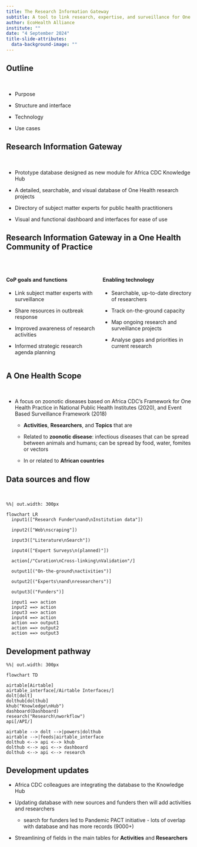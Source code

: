 ```yaml
---
title: The Research Information Gateway
subtitle: A tool to link research, expertise, and surveillance for One Health in Africa
author: EcoHealth Alliance 
institute: ""
date: "4 September 2024"
title-slide-attributes:
  data-background-image: ""
---
```


## Outline

<br/>

* Purpose

* Structure and interface

* Technology

* Use cases

## Research Information Gateway

<br/>

* Prototype database designed as new module for Africa CDC Knowledge Hub

* A detailed, searchable, and visual database of One Health research projects

* Directory of subject matter experts for public health practitioners

* Visual and functional dashboard and interfaces for ease of use

## Research Information Gateway in a One Health Community of Practice

<br/>

:::: {.columns}

::: {.column width="50%"}
#### CoP goals and functions

* Link subject matter experts with surveillance

* Share resources in outbreak response

* Improved awareness of research activities

* Informed strategic research agenda planning

:::

::: {.column width="50%"}
#### Enabling technology

* Searchable, up-to-date directory of researchers

* Track on-the-ground capacity

* Map ongoing research and surveillance projects

* Analyse gaps and priorities in current research

:::

::::

## A One Health Scope

<br/>

* A focus on zoonotic diseases based on Africa CDC’s Framework for One Health Practice in National Public Health Institutes (2020), and Event Based Surveillance Framework (2018)

    - **Activities**, **Researchers**, and **Topics** that are

    - Related to **zoonotic disease**: infectious diseases that can be spread between animals and humans; can be spread by food, water, fomites or vectors
    
    - In or related to **African countries**

## Data sources and flow

<br/>

```mermaid
%%| out.width: 300px

flowchart LR
  input1(["Research Funder\nand\nInstitution data"])

  input2(["Web\nscraping"])

  input3(["Literature\nSearch"])
  
  input4(["Expert Surveys\n(planned)"])

  action[/"Curation\nCross-linking\nValidation"/]
    
  output1[("On-the-ground\nactivities")]
  
  output2[("Experts\nand\nresearchers")]
  
  output3[("Funders")]

  input1 ==> action
  input2 ==> action
  input3 ==> action
  input4 ==> action
  action ==> output1
  action ==> output2
  action ==> output3
```

## Development pathway

```mermaid
%%| out.width: 300px

flowchart TD

airtable[Airtable]
airtable_interface[/Airtable Interfaces/]
dolt[dolt]
dolthub[dolthub]
khub("Knowledge\nHub")
dashboard(Dashboard)
research("Research\nworkflow")
api[/API/]

airtable --> dolt -->|powers|dolthub
airtable -->|feeds|airtable_interface
dolthub <--> api <--> khub
dolthub <--> api <--> dashboard
dolthub <--> api <--> research
```

## Development updates

* Africa CDC colleagues are integrating the database to the Knowledge Hub

* Updating database with new sources and funders then will add activities and researchers

    * search for funders led to Pandemic PACT initiative - lots of overlap with database and has more records (9000+)
    
* Streamlining of fields in the main tables for **Activities** and **Researchers**

